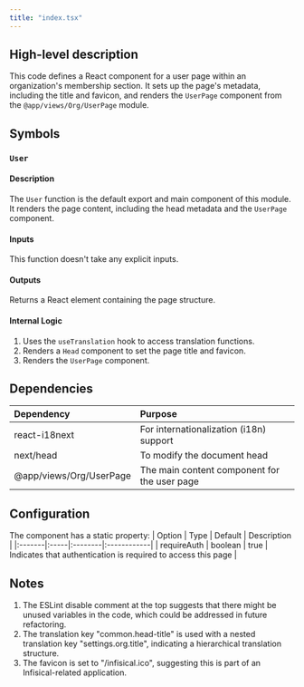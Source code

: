 ```yaml
---
title: "index.tsx"
---
```


## High-level description
This code defines a React component for a user page within an organization's membership section. It sets up the page's metadata, including the title and favicon, and renders the `UserPage` component from the `@app/views/Org/UserPage` module.

## Symbols

### `User`
#### Description
The `User` function is the default export and main component of this module. It renders the page content, including the head metadata and the `UserPage` component.

#### Inputs
This function doesn't take any explicit inputs.

#### Outputs
Returns a React element containing the page structure.

#### Internal Logic
1. Uses the `useTranslation` hook to access translation functions.
2. Renders a `Head` component to set the page title and favicon.
3. Renders the `UserPage` component.

## Dependencies
| Dependency | Purpose |
|:-----------|:--------|
| react-i18next | For internationalization (i18n) support |
| next/head | To modify the document head |
| @app/views/Org/UserPage | The main content component for the user page |

## Configuration
The component has a static property:
| Option | Type | Default | Description |
|:-------|:-----|:--------|:------------|
| requireAuth | boolean | true | Indicates that authentication is required to access this page |

## Notes
1. The ESLint disable comment at the top suggests that there might be unused variables in the code, which could be addressed in future refactoring.
2. The translation key "common.head-title" is used with a nested translation key "settings.org.title", indicating a hierarchical translation structure.
3. The favicon is set to "/infisical.ico", suggesting this is part of an Infisical-related application.